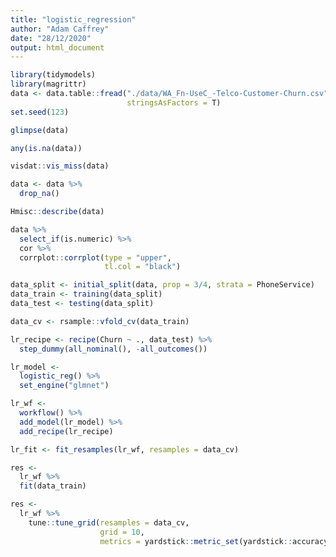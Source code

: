 ```yaml
---
title: "logistic_regression"
author: "Adam Caffrey"
date: "28/12/2020"
output: html_document
---
```


```r
library(tidymodels)
library(magrittr)
data <- data.table::fread("./data/WA_Fn-UseC_-Telco-Customer-Churn.csv",
                          stringsAsFactors = T)
set.seed(123)
```

```r
glimpse(data)
```

```r
any(is.na(data))
```

```r
visdat::vis_miss(data)
```


```r
data <- data %>% 
  drop_na()
```

```r
Hmisc::describe(data)
```

```r
data %>% 
  select_if(is.numeric) %>% 
  cor %>% 
  corrplot::corrplot(type = "upper", 
                     tl.col = "black")
```


```r
data_split <- initial_split(data, prop = 3/4, strata = PhoneService)
data_train <- training(data_split)
data_test <- testing(data_split)

data_cv <- rsample::vfold_cv(data_train)
```

```r
lr_recipe <- recipe(Churn ~ ., data_test) %>% 
  step_dummy(all_nominal(), -all_outcomes())
```

```r
lr_model <- 
  logistic_reg() %>% 
  set_engine("glmnet")

```

```r
lr_wf <- 
  workflow() %>% 
  add_model(lr_model) %>% 
  add_recipe(lr_recipe)

```

```r
lr_fit <- fit_resamples(lr_wf, resamples = data_cv)
```

```r
res <- 
  lr_wf %>% 
  fit(data_train)
```



```r
res <- 
  lr_wf %>% 
    tune::tune_grid(resamples = data_cv,
                    grid = 10,
                    metrics = yardstick::metric_set(yardstick::accuracy))
```

